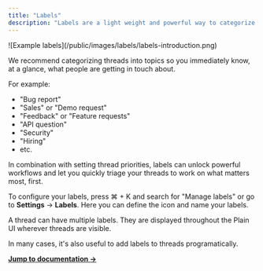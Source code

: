 ```yaml
---
title: "Labels"
description: "Labels are a light weight and powerful way to categorize threads in Plain."
---
```


<Frame>![Example labels](/public/images/labels/labels-introduction.png)</Frame>

We recommend categorizing threads into topics so you immediately know, at a glance, what people are getting in touch about.

For example:

- "Bug report"
- "Sales" or "Demo request"
- "Feedback" or "Feature requests"
- "API question"
- "Security"
- "Hiring"
- etc.

In combination with setting thread priorities, labels can unlock powerful workflows and let you quickly triage your threads to work on what matters most, first.

To configure your labels, press ⌘ + K and search for "Manage labels" or go to **Settings** → **Labels**. Here you can define the icon and name your labels.

A thread can have multiple labels. They are displayed throughout the Plain UI wherever threads are visible.

In many cases, it's also useful to add labels to threads programatically.

[**Jump to documentation →**](pages/graphql/labels)
